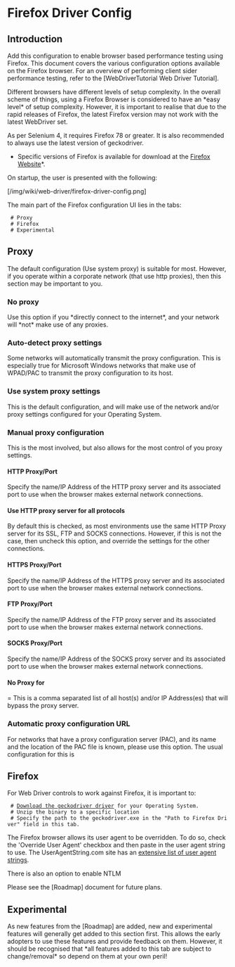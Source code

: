 = Firefox Driver Config=

== Introduction ==
Add this configuration to enable browser based performance testing using Firefox.  This document covers the various configuration options available on the Firefox browser.  For an overview of performing client sider performance testing, refer to the [WebDriverTutorial Web Driver Tutorial].  

Different browsers have different levels of setup complexity.  In the overall scheme of things, using a Firefox Browser is considered to have an *easy level* of setup complexity. However, it is important to realise that due to the rapid releases of Firefox, the latest Firefox version may not work with the latest WebDriver set.

As per Selenium 4, it requires Firefox 78 or greater. It is also recommended to always use the latest version of geckodriver.

*Specific versions of Firefox is available for download at the [https://ftp.mozilla.org/pub/mozilla.org/firefox/releases/ Firefox Website]*.

On startup, the user is presented with the following:

[/img/wiki/web-driver/firefox-driver-config.png]

The main part of the Firefox configuration UI lies in the tabs:
  # Proxy
  # Firefox
  # Experimental

== Proxy ==
The default configuration (Use system proxy) is suitable for most.  However, if you operate within a corporate network (that use http proxies), then this section may be important to you.

=== No proxy ===
Use this option if you *directly connect to the internet*, and your network will *not* make use of any proxies.  

=== Auto-detect proxy settings ===
Some networks will automatically transmit the proxy configuration.  This is especially true for Microsoft Windows networks that make use of WPAD/PAC to transmit the proxy configuration to its host.

=== Use system proxy settings ===
This is the default configuration, and will make use of the network and/or proxy settings configured for your Operating System.

=== Manual proxy configuration ===
This is the most involved, but also allows for the most control of you proxy settings.  

==== HTTP Proxy/Port ====
Specify the name/IP Address of the HTTP proxy server and its associated port to use when the browser makes external network connections.

==== Use HTTP proxy server for all protocols ====
By default this is checked, as most environments use the same HTTP Proxy server for its SSL, FTP and SOCKS connections.  However, if this is not the case, then uncheck this option, and override the settings for the other connections.

==== HTTPS Proxy/Port ====
Specify the name/IP Address of the HTTPS proxy server and its associated port to use when the browser makes external network connections.

==== FTP Proxy/Port ====
Specify the name/IP Address of the FTP proxy server and its associated port to use when the browser makes external network connections.

==== SOCKS Proxy/Port ====
Specify the name/IP Address of the SOCKS proxy server and its associated port to use when the browser makes external network connections.

==== No Proxy for =====
This is a comma separated list of all host(s) and/or IP Address(es) that will bypass the proxy server.

=== Automatic proxy configuration URL ===
For networks that have a proxy configuration server (PAC), and its name and the location of the PAC file is known, please use this option.  The usual configuration for this is {{{http://proxy-server/proxy.pac}}}

== Firefox ==
For Web Driver controls to work against Firefox, it is important to:
  # [https://github.com/mozilla/geckodriver/releases Download the geckodriver driver] for your Operating System.
  # Unzip the binary to a specific location
  # Specify the path to the geckodriver.exe in the "Path to Firefox Driver" field in this tab.

The Firefox browser allows its user agent to be overridden. To do so, check the 'Override User Agent' checkbox and then paste in the user agent string to use. The UserAgentString.com site has an [http://www.useragentstring.com/pages/useragentstring.php extensive list of user agent strings].

There is also an option to enable NTLM

Please see the [Roadmap] document for future plans.

== Experimental ==
As new features from the [Roadmap] are added, new and experimental features will generally get added to this section first.  This allows the early adopters to use these features and provide feedback on them.  However, it should be recognised that *all features added to this tab are subject to change/removal* so depend on them at your own peril!
